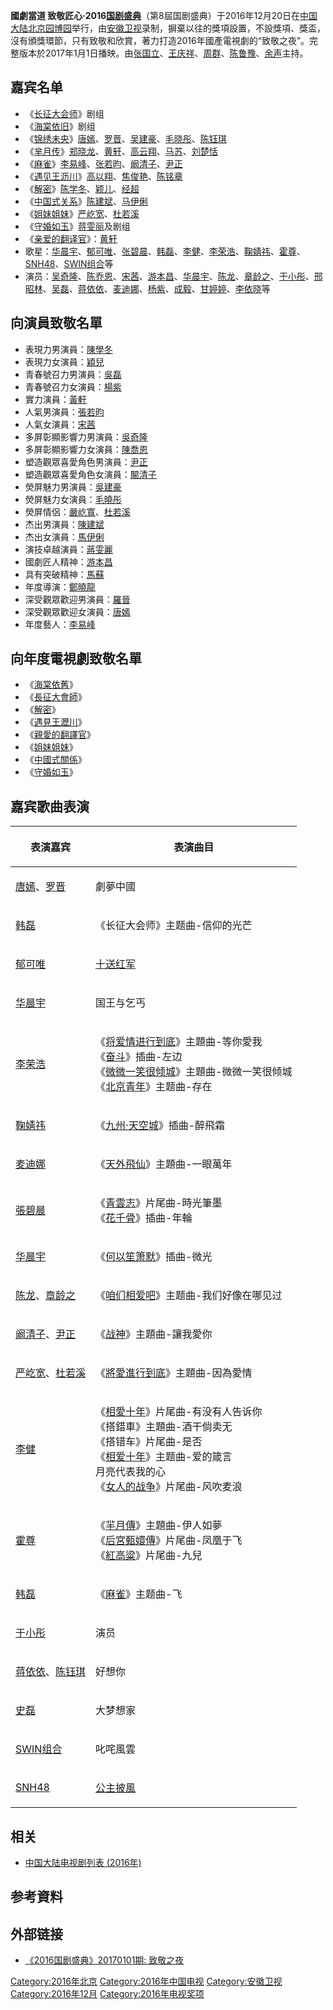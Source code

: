 {{Infobox award
| name           = 國劇當道 致敬匠心<br>2016国剧盛典
| current_awards = 
| image       =
| imagesize   = 
| caption     = 
| description = 
| presenter   = [[安徽衛視|安徽衛視]]
| country     = {{CHNML}}
| year        = 
| website     = 
| previous = [[2015国剧盛典|2015]]
| main = [[国剧盛典|国剧盛典]]
| next = [[2017国剧盛典|2017]]
}}
'''國劇當道 致敬匠心·2016[[国剧盛典|国剧盛典]]'''（第8屆国剧盛典）于2016年12月20日在[[中国大陆|中国大陆]][[北京|北京]][[园博园|园博园]]举行，由[[安徽卫视|安徽卫视]]录制，摒棄以往的獎項設置，不設獎項、獎盃，沒有頒獎環節，只有致敬和欣賞，著力打造2016年國產電視劇的“致敬之夜”。完整版本於2017年1月1日播映。由[[张国立|张国立]]、[[王庆祥|王庆祥]]、[[周群_(节目主持人)|周群]]、[[陈鲁豫|陈鲁豫]]、[[余声|余声]]主持。

==嘉宾名单==
*《[[长征大会师|长征大会师]]》剧组
*《[[海棠依旧|海棠依旧]]》剧组
*《[[锦绣未央|锦绣未央]]》[[唐嫣|唐嫣]]、[[罗晋|罗晋]]、[[吴建豪|吴建豪]]、[[毛晓彤|毛晓彤]]、[[陈钰琪|陈钰琪]]
*《[[芈月传|芈月传]]》[[郑晓龙|郑晓龙]]、[[黄轩|黄轩]]、[[高云翔|高云翔]]、[[马苏|马苏]]、[[刘楚恬|刘楚恬]]
*《[[麻雀_(電視劇)|麻雀]]》[[李易峰|李易峰]]、[[张若昀|张若昀]]、[[阚清子|阚清子]]、[[尹正|尹正]]
*《[[遇见王沥川|遇见王沥川]]》[[高以翔|高以翔]]、[[焦俊艳|焦俊艳]]、[[陈铭章|陈铭章]]
*《[[解密_(電視劇)|解密]]》[[陈学冬|陈学冬]]、[[颖儿|颖儿]]、[[经超|经超]]
*《[[中国式关系|中国式关系]]》[[陈建斌|陈建斌]]、[[马伊俐|马伊俐]]
*《[[姐妹姐妹|姐妹姐妹]]》[[严屹宽|严屹宽]]、[[杜若溪|杜若溪]]
*《[[守婚如玉|守婚如玉]]》[[蒋雯丽|蒋雯丽]]及剧组
*《[[亲爱的翻译官|亲爱的翻译官]]》：[[黄轩|黄轩]]
*歌星：[[华晨宇|华晨宇]]、[[郁可唯|郁可唯]]、[[张碧晨|张碧晨]]、[[韩磊|韩磊]]、[[李健|李健]]、[[李荣浩|李荣浩]]、[[鞠婧祎|鞠婧祎]]、[[霍尊|霍尊]]、[[SNH48|SNH48]]、[[SWIN组合|SWIN组合]]等
*演员：[[吴奇隆|吴奇隆]]、[[陈乔恩|陈乔恩]]、[[宋茜|宋茜]]、[[游本昌|游本昌]]、[[华晨宇|华晨宇]]、[[陈龙|陈龙]]、[[章龄之|章龄之]]、[[于小彤|于小彤]]、[[邢昭林|邢昭林]]、[[吴磊|吴磊]]、[[蒋依依|蒋依依]]、[[麦迪娜|麦迪娜]]、[[杨紫|杨紫]]、[[成毅|成毅]]、[[甘婷婷|甘婷婷]]、[[李依晓|李依晓]]等

== 向演員致敬名單 ==
*表現力男演員：[[陳學冬|陳學冬]]
*表現力女演員：[[穎兒|穎兒]]
*青春號召力男演員：[[吳磊|吳磊]]
*青春號召力女演員：[[楊紫|楊紫]]
*實力演員：[[黃軒|黃軒]]
*人氣男演員：[[張若昀|張若昀]]
*人氣女演員：[[宋茜|宋茜]]
*多屏彰顯影響力男演員：[[吳奇隆|吳奇隆]]
*多屏彰顯影響力女演員：[[陳喬恩|陳喬恩]]
*塑造觀眾喜愛角色男演員：[[尹正|尹正]]
*塑造觀眾喜愛角色女演員：[[闞清子|闞清子]]
*熒屏魅力男演員：[[吳建豪|吳建豪]]
*熒屏魅力女演員：[[毛曉彤|毛曉彤]]
*熒屏情侶：[[嚴屹寬|嚴屹寬]]、[[杜若溪|杜若溪]]
*杰出男演員：[[陳建斌|陳建斌]]
*杰出女演員：[[馬伊俐|馬伊俐]]
*演技卓越演員：[[蔣雯麗|蔣雯麗]]
*國劇匠人精神：[[游本昌|游本昌]]
*具有突破精神：[[馬蘇|馬蘇]]
*年度導演：[[鄭曉龍|鄭曉龍]]
*深受觀眾歡迎男演員：[[羅晉|羅晉]]
*深受觀眾歡迎女演員：[[唐嫣|唐嫣]]
*年度藝人：[[李易峰|李易峰]]

== 向年度電視劇致敬名單 ==
*《[[海棠依舊|海棠依舊]]》
*《[[長征大會師|長征大會師]]》
*《[[解密_(電視劇)|解密]]》
*《[[遇見王瀝川|遇見王瀝川]]》
*《[[親愛的翻譯官|親愛的翻譯官]]》
*《[[姐妹姐妹|姐妹姐妹]]》
*《[[中國式關係|中國式關係]]》
*《[[守婚如玉|守婚如玉]]》

==嘉宾歌曲表演==
{| class="wikitable"
|-
!  表演嘉宾!! 表演曲目 
|-
| [[唐嫣|唐嫣]]、[[罗晋|罗晋]]  || 劇夢中國
|-
|[[韩磊|韩磊]]||《长征大会师》主题曲-信仰的光芒
|-
|[[郁可唯|郁可唯]]|| [[十送红军_(歌曲)|十送红军]]
|-
|[[华晨宇|华晨宇]]|| 国王与乞丐
|-
|[[李荣浩|李荣浩]]||《[[将爱情进行到底|将爱情进行到底]]》主題曲-等你愛我<BR>《[[奮鬥_(2007年電視劇)|奋斗]]》插曲-左边<BR>《[[微微一笑很倾城_(电视剧)|微微一笑很倾城]]》主題曲-微微一笑很倾城<BR>《[[北京青年_(電視劇)|北京青年]]》主题曲-存在
|-
|[[鞠婧祎|鞠婧祎]]||《[[九州·天空城|九州·天空城]]》插曲-醉飛霜
|-
|[[麦迪娜|麦迪娜]]||《[[天外飛仙_(電視劇)|天外飛仙]]》主題曲-一眼萬年
|-
|[[張碧晨|張碧晨]]||《[[青雲志|青雲志]]》片尾曲-時光筆墨<BR>《[[花千骨|花千骨]]》插曲-年輪
|-
|[[华晨宇|华晨宇]]||《[[何以笙箫默_(电视剧)|何以笙箫默]]》插曲-微光
|-
|[[陈龙|陈龙]]、[[章龄之|章龄之]]||《[[咱们相爱吧|咱们相爱吧]]》主题曲-我们好像在哪见过
|-
|[[阚清子|阚清子]]、[[尹正|尹正]]||《[[戰神_(電視劇)|战神]]》主題曲-讓我愛你
|-
|[[严屹宽|严屹宽]]、[[杜若溪|杜若溪]]||《[[將愛情進行到底_(電影)|將愛進行到底]]》主題曲-因為愛情
|-
|[[李健_(歌手)|李健]]||《[[相愛十年|相愛十年]]》片尾曲-有没有人告诉你<br>《搭錯車》主題曲-酒干倘卖无<br>《搭错车》片尾曲-是否<br>《[[相爱十年|相爱十年]]》主题曲-爱的箴言<br>月亮代表我的心<br>《[[女人的战争|女人的战争]]》片尾曲-风吹麦浪
|-
|[[霍尊|霍尊]]||《[[羋月傳|羋月傳]]》主題曲-伊人如夢<br>《[[后宮甄嬛傳_(電視劇)|后宮甄嬛傳]]》片尾曲-凤凰于飞<br>《[[紅高粱_(電視劇)|紅高粱]]》片尾曲-九兒
|-
|[[韩磊|韩磊]]||《[[麻雀_(电视剧)|麻雀]]》主题曲-飞
|-
|[[于小彤|于小彤]] || 演员
|-
|[[蒋依依|蒋依依]]、[[陈钰琪|陈钰琪]] || 好想你
|-
|[[史磊|史磊]] || 大梦想家
|-
|[[SWIN组合|SWIN组合]] || 叱咤風雲
|-
|[[SNH48|SNH48]] || [[公主披風|公主披風]]
|}

==相关==
*[[中国大陆电视剧列表_(2016年)|中国大陆电视剧列表 (2016年)]]

== 参考資料 ==
{{reflist}}

== 外部链接 ==
*[https://www.youtube.com/watch?v=UvpB8db6Qd4  《2016国剧盛典》20170101期: 致敬之夜]{{Wayback|url=https://www.youtube.com/watch?v=UvpB8db6Qd4 |date=20190912073044 }}
{{国剧盛典}}
{{DEFAULTSORT:2016国剧盛典}}
[[Category:2016年北京|Category:2016年北京]]
[[Category:2016年中国电视|Category:2016年中国电视]]
[[Category:安徽卫视|Category:安徽卫视]]
[[Category:2016年12月|Category:2016年12月]]
[[Category:2016年电视奖项|Category:2016年电视奖项]]